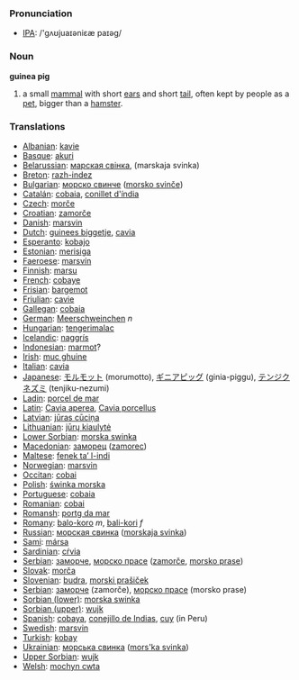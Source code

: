 === Pronunciation ===
*[[w:IPA|IPA]]: /'gʌʊjuaɪəniɛæ paɪəg/

=== Noun ===

'''guinea pig'''

#a small [[mammal]] with short [[ear]]s and short [[tail]], often kept by people as a [[pet]], bigger than a [[hamster]].

=== Translations ===
*[[Albanian]]: [[kavie]]
*[[Basque]]: [[akuri]]
*[[Belarussian]]: [[марская свінка]], (marskaja svinka)
*[[Breton]]: [[razh-indez]]
*[[Bulgarian]]: [[морско свинче]] ([[morsko svinče]])
*[[Catalán]]: [[cobaia]], [[conillet d'índia]]
*[[Czech]]: [[morče]]
*[[Croatian]]: [[zamorče]]
*[[Danish]]: [[marsvin]]
*[[Dutch]]: [[guinees biggetje]], [[cavia]]
*[[Esperanto]]: [[kobajo]]
*[[Estonian]]: [[merisiga]]
*[[Faeroese]]: [[marsvín]]
*[[Finnish]]: [[marsu]]
*[[French]]: [[cobaye]]
*[[Frisian]]: [[bargemot]]
*[[Friulian]]: [[cavie]]
*[[Gallegan]]: [[cobaia]]
*[[German]]: [[Meerschweinchen]] ''n''
*[[Hungarian]]: [[tengerimalac]]
*[[Icelandic]]: [[naggrís]]
*[[Indonesian]]: [[marmot]]?
*[[Irish]]: [[muc ghuine]]
*[[Italian]]: [[cavia]]
*[[Japanese]]: [[モルモット]] (morumotto), [[ギニアピッグ]] (ginia-piggu), [[テンジクネズミ]] (tenjiku-nezumi)
*[[Ladin]]: [[porcel de mar]]
*[[Latin]]: [[Cavia aperea]], [[Cavia porcellus]]
*[[Latvian]]: [[jūras cūciņa]]
*[[Lithuanian]]: [[jūrų kiaulytė]]
*[[Lower Sorbian]]: [[morska swinka]]
*[[Macedonian]]: [[заморец]] ([[zamorec]])
*[[Maltese]]: [[fenek ta’ l-indi]]
*[[Norwegian]]: [[marsvin]]
*[[Occitan]]: [[cobai]]
*[[Polish]]: [[świnka morska]]
*[[Portuguese]]: [[cobaia]]
*[[Romanian]]: [[cobai]]
*[[Romansh]]: [[portg da mar]]
*[[Romany]]: [[balo-koro]] ''m'', [[bali-kori]] ''f''
*[[Russian]]: [[морская свинка]] ([[morskaja svinka]]) '' ''
*[[Sami]]: [[mársa]]
*[[Sardinian]]: [[cŕvia]]
*[[Serbian]]: [[заморче]], [[морско прасе]] ([[zamorče]], [[morsko prase]])
*[[Slovak]]: [[morča]]
*[[Slovenian]]: [[budra]], [[morski prašiček]]
*[[Serbian]]: [[заморче]] (zamorče), [[морско прасе]] (morsko prase)
*[[Sorbian (lower)]]: [[morska swinka]]
*[[Sorbian (upper)]]: [[wujk]]
*[[Spanish]]: [[cobaya]], [[conejillo de Indias]], [[cuy]] (in Peru)
*[[Swedish]]: [[marsvin]]
*[[Turkish]]: [[kobay]]
*[[Ukrainian]]: [[морська свинка]] ([[mors'ka svinka]])
*[[Upper Sorbian]]: [[wujk]]
*[[Welsh]]: [[mochyn cwta]]